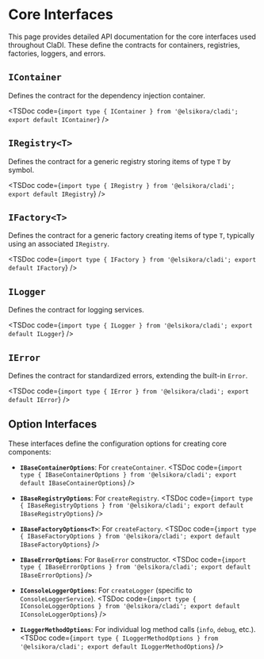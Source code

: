 
# Core Interfaces

This page provides detailed API documentation for the core interfaces used throughout ClaDI. These define the contracts for containers, registries, factories, loggers, and errors.

## `IContainer`

Defines the contract for the dependency injection container.

<TSDoc code={`import type { IContainer } from '@elsikora/cladi'; export default IContainer`} />

## `IRegistry<T>`

Defines the contract for a generic registry storing items of type `T` by symbol.

<TSDoc code={`import type { IRegistry } from '@elsikora/cladi'; export default IRegistry`} />

## `IFactory<T>`

Defines the contract for a generic factory creating items of type `T`, typically using an associated `IRegistry`.

<TSDoc code={`import type { IFactory } from '@elsikora/cladi'; export default IFactory`} />

## `ILogger`

Defines the contract for logging services.

<TSDoc code={`import type { ILogger } from '@elsikora/cladi'; export default ILogger`} />

## `IError`

Defines the contract for standardized errors, extending the built-in `Error`.

<TSDoc code={`import type { IError } from '@elsikora/cladi'; export default IError`} />

## Option Interfaces

These interfaces define the configuration options for creating core components:

-   **`IBaseContainerOptions`**: For `createContainer`.
    <TSDoc code={`import type { IBaseContainerOptions } from '@elsikora/cladi'; export default IBaseContainerOptions`} />

-   **`IBaseRegistryOptions`**: For `createRegistry`.
    <TSDoc code={`import type { IBaseRegistryOptions } from '@elsikora/cladi'; export default IBaseRegistryOptions`} />

-   **`IBaseFactoryOptions<T>`**: For `createFactory`.
    <TSDoc code={`import type { IBaseFactoryOptions } from '@elsikora/cladi'; export default IBaseFactoryOptions`} />

-   **`IBaseErrorOptions`**: For `BaseError` constructor.
    <TSDoc code={`import type { IBaseErrorOptions } from '@elsikora/cladi'; export default IBaseErrorOptions`} />

-   **`IConsoleLoggerOptions`**: For `createLogger` (specific to `ConsoleLoggerService`).
    <TSDoc code={`import type { IConsoleLoggerOptions } from '@elsikora/cladi'; export default IConsoleLoggerOptions`} />

-   **`ILoggerMethodOptions`**: For individual log method calls (`info`, `debug`, etc.).
    <TSDoc code={`import type { ILoggerMethodOptions } from '@elsikora/cladi'; export default ILoggerMethodOptions`} /> 